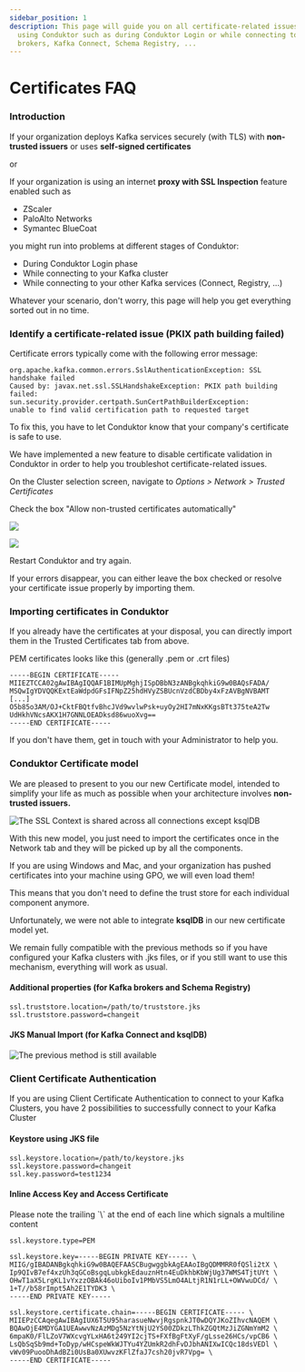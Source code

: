 ```yaml
---
sidebar_position: 1
description: This page will guide you on all certificate-related issues that may occur when
  using Conduktor such as during Conduktor Login or while connecting to Kafka
  brokers, Kafka Connect, Schema Registry, ...
---
```



# Certificates FAQ

### Introduction

If your organization deploys Kafka services securely (with TLS) with **non-trusted issuers** or uses **self-signed certificates**

or

If your organization is using an internet **proxy with SSL Inspection** feature enabled such as

- ZScaler
- PaloAlto Networks
- Symantec BlueCoat

you might run into problems at different stages of Conduktor:

- During Conduktor Login phase
- While connecting to your Kafka cluster
- While connecting to your other Kafka services (Connect, Registry, ...)

Whatever your scenario, don't worry, this page will help you get everything sorted out in no time.

### Identify a certificate-related issue (PKIX path building failed)

Certificate errors typically come with the following error message:

```
org.apache.kafka.common.errors.SslAuthenticationException: SSL handshake failed
Caused by: javax.net.ssl.SSLHandshakeException: PKIX path building failed:
sun.security.provider.certpath.SunCertPathBuilderException:
unable to find valid certification path to requested target
```

To fix this, you have to let Conduktor know that your company's certificate is safe to use.

We have implemented a new feature to disable certificate validation in Conduktor in order to help you troubleshot certificate-related issues.

On the Cluster selection screen, navigate to _Options > Network > Trusted Certificates_

Check the box "Allow non-trusted certificates automatically"

![](../assets/assets/network-tab.png)

![](../assets/assets/ignore-ssl.png)

Restart Conduktor and try again.&#x20;

If your errors disappear, you can either leave the box checked or resolve your certificate issue properly by importing them.

### Importing certificates in Conduktor

If you already have the certificates at your disposal, you can directly import them in the Trusted Certificates tab from above.

PEM certificates looks like this (generally .pem or .crt files)

```
-----BEGIN CERTIFICATE-----
MIIEZTCCA02gAwIBAgIQQAF1BIMUpMghjISpDBbN3zANBgkqhkiG9w0BAQsFADA/
MSQwIgYDVQQKExtEaWdpdGFsIFNpZ25hdHVyZSBUcnVzdCBDby4xFzAVBgNVBAMT
[...]
O5b85o3AM/OJ+CktFBQtfvBhcJVd9wvlwPsk+uyOy2HI7mNxKKgsBTt375teA2Tw
UdHkhVNcsAKX1H7GNNLOEADksd86wuoXvg==
-----END CERTIFICATE-----
```

If you don't have them, get in touch with your Administrator to help you.

### Conduktor Certificate model

We are pleased to present to you our new Certificate model, intended to simplify your life as much as possible when your architecture involves **non-trusted issuers.**

![The SSL Context is shared across all connections except ksqlDB](../assets/assets/ssl-context.png)

With this new model, you just need to import the certificates once in the Network tab and they will be picked up by all the components.&#x20;

If you are using Windows and Mac, and your organization has pushed certificates into your machine using GPO, we will even load them!&#x20;

This means that you don't need to define the trust store for each individual component anymore.&#x20;

<InfoBox type="danger">
  Unfortunately, we were not able to integrate <strong>ksqlDB</strong> in our new certificate model
  yet.
</InfoBox>

We remain fully compatible with the previous methods so if you have configured your Kafka clusters with .jks files, or if you still want to use this mechanism, everything will work as usual.

#### Additional properties **(for Kafka brokers and Schema Registry)**

```
ssl.truststore.location=/path/to/truststore.jks
ssl.truststore.password=changeit
```

#### JKS Manual Import (for Kafka Connect and ksqlDB)

![The previous method is still available](../assets/assets/manual-jks.png)

### Client Certificate Authentication

If you are using Client Certificate Authentication to connect to your Kafka Clusters, you have 2 possibilities to successfully connect to your Kafka Cluster

#### Keystore using JKS file

```
ssl.keystore.location=/path/to/keystore.jks
ssl.keystore.password=changeit
ssl.key.password=test1234
```

#### Inline Access Key and Access Certificate

<InfoBox type="warning">
  Please note the trailing `\` at the end of each line which signals a multiline content
</InfoBox>

```
ssl.keystore.type=PEM

ssl.keystore.key=-----BEGIN PRIVATE KEY----- \
MIIG/gIBADANBgkqhkiG9w0BAQEFAASCBugwggbkAgEAAoIBgQDMMRR0fQSli2tX \
Ip9QIvB7ef4xzUh3qGCoBsgqLubkgkEdauznHtn4EuDkhbKbWjUg37WMS4TjtUYt \
OHwT1aX5LrgKL1vYxzzOBAk46oUiboIv1PMbVS5LmO4ALtjR1N1rLL+OWVwuDCd/ \
1+T//b58rImpt5Ah2E1TYDK3 \
-----END PRIVATE KEY-----

ssl.keystore.certificate.chain=-----BEGIN CERTIFICATE----- \
MIIEPzCCAqegAwIBAgIUX6T5U95harasueNwvjRgspnkJT0wDQYJKoZIhvcNAQEM \
BQAwOjE4MDYGA1UEAwwvNzAzMDg5NzYtNjU2YS00ZDkzLThkZGQtMzJiZGNmYmM2 \
6mpaK0/FlLZoV7WXcvgYLxHA6t249YI2cjTS+FXfBgFtXyF/gLsse26HCs/vpCB6 \
LsQbSqSb9md+ToDyp/wHCspeWkWJTYu4YZUmkR2dhFvDJbhANIXwICQc18dsVEDl \
vWv09PuooDhAdBZi0UsBa0XUwvzKFlZfaJ7csh20jvR7Vpg= \
-----END CERTIFICATE-----
```
